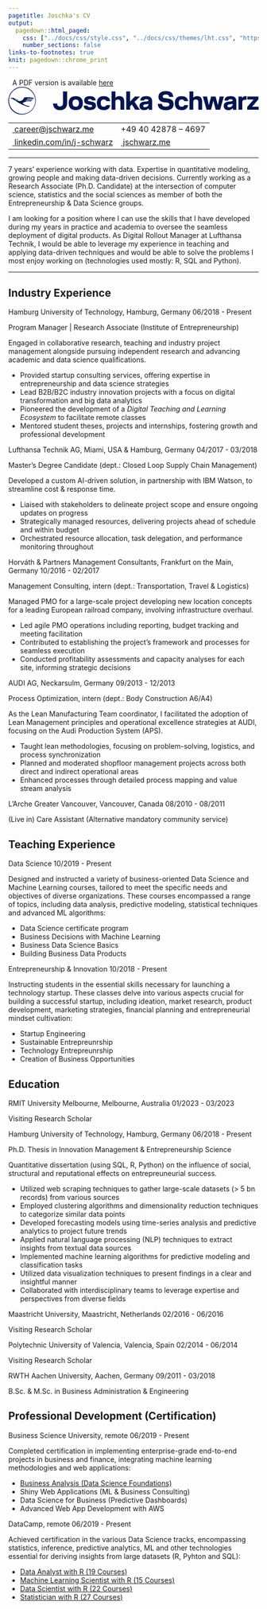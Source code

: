 ```yaml
---
pagetitle: Joschka's CV
output:
  pagedown::html_paged:
    css: ["../docs/css/style.css", "../docs/css/themes/lht.css", "https://use.fontawesome.com/releases/v6.1.1/css/all.css"]
    number_sections: false
links-to-footnotes: true
knit: pagedown::chrome_print
---
```


<!-- disable phone number linking in Mobile Safari? -->
<meta name="format-detection" content="telephone=no">

<!-- Load CSS & Fonts -->
<!-- see lhi.css -->

<!-- CONTENT -->
<div class="pdf-link"><i class="fas fa-file-pdf fa-fw"></i>&nbsp; A PDF version is available <a href="https://github.com/jwarz/cv/raw/main/pdf/lht_2.pdf" download="classic.pdf">here</a></div>
<div class="cv-page-wrapper">
<div class="cv-head-wrapper">
<div class="cv-head-left">
<div class="svg-container-outer">
<svg xmlns="http://www.w3.org/2000/svg" viewBox="0 0 584.2 64.5">
<style type="text/css">
.st0{fill:#05164D;}
</style>
<path class="st0" d="M32.7,0C15-0.4,0.4,14.2,0,31.9c-0.4,17.7,13.8,32.6,31.5,32.6c17.7,0.4,32.3-14.2,32.6-31.9C64.5,15,50.3,0,32.7,0z M31.9,63C15,62.6,1.5,48.8,1.5,31.9C1.9,15,15.8,1.2,32.7,1.5S63,15.8,63,32.7C62.6,49.5,48.8,63.4,31.9,63z"/>
<path class="st0" d="M59.5,25.7c-5.8-1.2-10.8-1.5-14.2-1.5c-3.1,0-5.4,0-8.1,0.4c-2.7,5.8-6.5,8.8-11.5,8.8c-1.9,0-3.8-0.8-6.9-2.3c0,0-3.1-1.5-3.5-1.9c0.4-0.4,0.8-0.4,0.8-0.4l6.5,3.1l0.8-0.8l-13.1-5.8l-1.2,1.2L5.4,25v1.5c5.8,2.7,8.4,3.8,16.1,9.2c6.5,4.2,11.9,6.9,19.6,9.2c1.9,0.8,5,1.5,6.5,1.5l2.3-1.9c-1.9,0-4.2,0-6.9-0.8c-5.4-1.5-8.8-4.6-10-5.8c3.5-2.3,6.5-3.1,8.4-3.5c1.5-0.4,2.7-0.4,3.8-0.4c2.7,0,5,0,6.5,0.4l1.2-1.2C50.7,33,48.4,33,45.7,33c-1.9,0-3.8,0-5.8,0.4c0.4-0.4,0.8-0.8,1.2-1.2c1.5,0,3.5,0,5.4,0c2.7,0,5.4,0.4,7.7,0.8l1.2-1.2c-2.3-0.4-5.4-0.8-8.4-0.8c-2.3,0-4.2,0-5,0c0.4-0.4,0.8-1.2,0.8-1.2c1.2,0,3.8,0,5.4,0c3.1,0,5.4,0.4,7.7,0.8l1.2-1.2c-2.3-0.4-5-0.8-8.4-1.2c-2.3,0-4.6,0-5,0c0.4-0.4,0.8-0.8,0.8-1.2c0.8,0,3.8,0,5,0c3.5,0.4,8.1,0.8,8.8,1.2L59.5,25.7"/>
<g>
<path class="st0" d="M104.2,38.7h9.7c0.2,4.8,2.2,7,6.9,7c4.8,0,6.8-3.4,6.8-7.5V10.7h9.6v27.2c0,9.6-5.1,16.4-16.4,16.4C109.8,54.3,104.6,47.4,104.2,38.7z"/>
<path class="st0" d="M157.3,21.7c11.7,0,16.5,6.7,16.5,16.3c0,9.6-4.8,16.3-16.5,16.3s-16.5-6.7-16.5-16.3C140.8,28.4,145.6,21.7,157.3,21.7z M157.3,46.4c5.3,0,7.5-3.1,7.5-8.4c0-5.3-2.2-8.4-7.5-8.4c-5.3,0-7.5,3.1-7.5,8.4C149.8,43.3,152,46.4,157.3,46.4z"/>
<path class="st0" d="M194.9,31.7c-0.2-2-1.2-3.2-4.5-3.2c-3.5,0-4.5,1.1-4.5,2.6c0,1.3,0.7,2.3,3.7,2.6l3.2,0.4c7.9,1,11.7,3.6,11.7,9.7c0,6.5-4.3,10.4-14.2,10.4c-10.8,0-14.3-4.2-14.5-10.4h8.8c0.1,2.5,1.6,3.5,5.7,3.5c4,0,5.3-1,5.3-2.7c0-1.6-1.1-2.4-4.6-2.9l-3.3-0.4c-7-0.9-10.7-3.4-10.7-9.5c0-6,3.8-10.2,13.5-10.2c8.4,0,12.9,3.4,13.3,10H194.9z"/>
<path class="st0" d="M237.6,33.4h-8.9c-0.6-2.6-2.4-3.8-6.2-3.8c-4.7,0-6.8,3.1-6.8,8.4c0,5.3,2.1,8.4,6.8,8.4c3.8,0,5.6-1.3,6.2-3.8h8.9c-0.9,7.5-5.4,11.7-15.1,11.7c-11.6,0-15.9-7.2-15.9-16.3c0-9.1,4.3-16.3,15.9-16.3C232.3,21.7,236.7,25.9,237.6,33.4z"/>
<path class="st0" d="M240.9,10.7h9v14.9c1.7-2.4,4.5-3.9,8.3-3.9c8.2,0,12.3,3.4,12.3,12.9v18.7h-8.9V35.5c0-4.1-1.8-5.9-5.9-5.9c-4.1,0-5.9,1.8-5.9,5.9v17.9h-8.9V10.7z"/>
<path class="st0" d="M294.5,35.1l12.6,18.2h-11l-7.8-12.1l-4.2,4.1v7.9h-8.9V10.7h8.9v23.5l11.3-11.5h11.8L294.5,35.1z"/>
<path class="st0" d="M327.5,49.5c-2.6,3.2-5.8,4.8-10.7,4.8c-7.3,0-10.7-4.3-10.7-9.8c0-6,3.5-9.3,11.4-10.1l6-0.6c2.5-0.2,3.5-0.8,3.5-2.5c0-1.5-1.5-2.7-5.2-2.7c-4,0-4.9,1.3-5.1,3.2h-8.8c0.4-6.5,4.8-10,13.8-10c9,0,13.9,3,13.9,11.5v20.2h-8.1V49.5z M324.4,40.2l-5.3,0.6c-3.2,0.4-4.3,1.7-4.3,3.4c0,2.2,1.5,3.3,4,3.3c4.4,0,8.1-2.7,8.1-6.2v-1.5C326.3,39.9,325.3,40,324.4,40.2z"/>
<path class="st0" d="M375.4,23.3c-0.5-3.2-2.3-5.2-7.6-5.2c-5.8,0-7.4,2-7.4,4.5c0,2.3,1.3,3.4,5.6,3.8l6,0.7c9,1.1,13.8,5,13.8,13.5c0,9.1-6.3,13.8-18.3,13.8c-13.5,0-18.1-5.8-18.8-14.8h9.8c0.4,3.7,2,6.4,9,6.4c6.2,0,8.4-1.6,8.4-4.8c0-2.6-1.4-4-7.1-4.6l-6-0.7c-7.9-1-12.4-4.5-12.4-12.6c0-7.7,5.4-13.4,17.3-13.4c11,0,16.5,4.4,17.3,13.5H375.4z"/>
<path class="st0" d="M419.5,33.4h-8.9c-0.6-2.6-2.4-3.8-6.2-3.8c-4.7,0-6.8,3.1-6.8,8.4c0,5.3,2.1,8.4,6.8,8.4c3.8,0,5.6-1.3,6.2-3.8h8.9c-0.9,7.5-5.4,11.7-15.1,11.7c-11.6,0-15.9-7.2-15.9-16.3c0-9.1,4.3-16.3,15.9-16.3C414.1,21.7,418.6,25.9,419.5,33.4z"/>
<path class="st0" d="M422.7,10.7h9v14.9c1.7-2.4,4.5-3.9,8.3-3.9c8.2,0,12.3,3.4,12.3,12.9v18.7h-8.9V35.5c0-4.1-1.8-5.9-5.9-5.9s-5.9,1.8-5.9,5.9v17.9h-8.9V10.7z"/>
<path class="st0" d="M473.1,53.4h-10.4L454,22.6h9.8l4.1,20.3l5.4-20.3h10.4l5.4,20.3l4.1-20.3h9.8l-8.7,30.7h-10.4l-5.4-21.1L473.1,53.4z"/>
<path class="st0" d="M524.1,49.5c-2.6,3.2-5.8,4.8-10.7,4.8c-7.3,0-10.7-4.3-10.7-9.8c0-6,3.5-9.3,11.4-10.1l6-0.6c2.5-0.2,3.5-0.8,3.5-2.5c0-1.5-1.5-2.7-5.2-2.7c-4,0-4.9,1.3-5.1,3.2h-8.8c0.4-6.5,4.8-10,13.8-10c9,0,13.9,3,13.9,11.5v20.2h-8.1V49.5z M521,40.2l-5.3,0.6c-3.2,0.4-4.3,1.7-4.3,3.4c0,2.2,1.5,3.3,4,3.3c4.4,0,8.1-2.7,8.1-6.2v-1.5C522.9,39.9,521.9,40,521,40.2z"/>
<path class="st0" d="M552,30.1c-3.6,0-6,2-6,5.9v17.3h-8.9V22.6h8.4v3.8c1.2-2.4,3.8-4.8,8.8-4.8c0.4,0,1.3,0.1,1.7,0.1v8.5C554.7,30.2,553.5,30.1,552,30.1z"/>
<path class="st0" d="M557.7,22.6h26V29L569,46.3h15.3v7.1h-26.8V47l15-17.3h-14.7V22.6z"/>
</g>
</svg>
</div>
<table class="cv-contact-table">
<tr>
<td><i class="fa fa-envelope fa-fw"></i><a class="no-hyper" href="mailto:career@jschwarz.me">&nbsp;career@jschwarz.me</a></td>
<td><i class="fa fa-phone fa-fw"></i> +49 40 42878 – 4697</td>
</tr>
<tr>
<td><i class="fa-brands fa-linkedin fa-fw"></i><a class="no-hyper" target="_blank" href="https://linkedin.com/in/j-schwarz">&nbsp;linkedin.com/in/j-schwarz</a></td>
<td><i class="fa-solid fa-globe fa-fw"></i><a class="no-hyper" target="_blank" href="https://jschwarz.me">&nbsp;jschwarz.me</a></td>
</tr>
</table>
</div>
<div class="cv-head-right2"></div>
</div>
<hr>
<p>
7 years' experience working with data. Expertise in quantitative modeling, growing people and making data-driven decisions. Currently working as a <span class="cv-entry-employer">Research Associate (Ph.D. Candidate)</span> at the intersection of computer science, statistics and the social sciences as member of both the <span class="cv-entry-employer">Entrepreneurship & Data Science</span> groups.</p>
<p>I am looking for a position where I can use the skills that I have developed during my years in practice and academia to oversee the seamless deployment of digital products. As <span class="cv-entry-employer">Digital Rollout Manager</span> at Lufthansa Technik, I would be able to leverage my experience in teaching and applying data-driven techniques and would be able to solve the problems I most enjoy working on (technologies used mostly: <span class="cv-entry-employer">R, SQL and Python</span>).</p>
<hr>
<!-- Chapter: PROFESSIONAL EXPERIENCE -->
<h2 class="h-first">
<span class="fa-stack fa-2x small">
<i class="fa fa-suitcase fa-stack-1x" style="--fa-stack-z-index: 2;"></i>
<i class="fa-solid fa-square fa-stack-2x" style="--fa-stack-z-index: 1;"></i>
</span>
<span>Industry Experience</span>
</h2>
<!-- Exp 1: TUHH -->
<div class="cv-entry-main">
<p class="cv-entry-top-line">
<span class="cv-entry-employer">Hamburg University of Technology, </span>
<span class="cv-entry-location">Hamburg, Germany</span>
<span class="cv-entry-date">06/2018 - Present</span>
</p>
<p class="cv-entry-job-title">
Program Manager | Research Associate (Institute of Entrepreneurship)
</p>
<p class="cv-entry-desc">Engaged in collaborative research, teaching and industry project management alongside pursuing independent research and advancing academic and data science qualifications.</p>
<ul>
<li>Provided startup consulting services, offering expertise in entrepreneurship and data science strategies</li>
<li>Lead B2B/B2C industry innovation projects with a focus on digital transformation and big data analytics</li>
<li>Pioneered the development of a <i>Digital Teaching and Learning Ecosystem</i> to facilitate remote classes</li>
<li>Mentored student theses, projects and internships, fostering growth and professional development</li>
</ul>
</div>
<!-- Exp 2: Lufthansa -->
<div class="cv-entry-main">
<p class="cv-entry-top-line">
<span class="cv-entry-employer">Lufthansa Technik AG, </span>
<span class="cv-entry-location">Miami, USA & Hamburg, Germany</span>
<span class="cv-entry-date">04/2017 - 03/2018</span>
</p>
<p class="cv-entry-job-title">
Master’s Degree Candidate (dept.: Closed Loop Supply Chain Management)
</p>
<p class="cv-entry-desc">Developed a custom AI-driven solution, in partnership with IBM Watson, to streamline cost & response time.</p>
<ul>
<li>Liaised with stakeholders to delineate project scope and ensure ongoing updates on progress</li>
<li>Strategically managed resources, delivering projects ahead of schedule and within budget</li>
<li>Orchestrated resource allocation, task delegation, and performance monitoring throughout</li>
</ul>
</div>
<!-- Exp 3: Horvath -->
<div class="cv-entry-main">
<p class="cv-entry-top-line">
<span class="cv-entry-employer">Horváth & Partners Management Consultants, </span>
<span class="cv-entry-location">Frankfurt on the Main, Germany</span>
<span class="cv-entry-date">10/2016 - 02/2017</span>
</p>
<p class="cv-entry-job-title">
Management Consulting, intern (dept.: Transportation, Travel & Logistics)
</p>
<p class="cv-entry-desc">Managed PMO for a large-scale project developing new location concepts for a leading European railroad company, involving infrastructure overhaul.</p>
<ul>
<li>Led agile PMO operations including reporting, budget tracking and meeting facilitation</li>
<li>Contributed to establishing the project's framework and processes for seamless execution</li>
<li>Conducted profitability assessments and capacity analyses for each site, informing strategic decisions</li>
</ul>
</div>
<!-- Exp 4: AUDI -->
<div class="cv-entry-main">
<p class="cv-entry-top-line">
<span class="cv-entry-employer">AUDI AG, </span>
<span class="cv-entry-location">Neckarsulm, Germany</span>
<span class="cv-entry-date">09/2013 - 12/2013</span>
</p>
<p class="cv-entry-job-title">
Process Optimization, intern (dept.: Body Construction A6/A4)
</p>
<p class="cv-entry-desc">As the Lean Manufacturing Team coordinator, I facilitated the adoption of Lean Management principles and operational excellence strategies at AUDI, focusing on the Audi Production System (APS).</p>
<p>
<ul>
<li>Taught lean methodologies, focusing on problem-solving, logistics, and process synchronization</li>
<li>Planned and moderated shopfloor management projects across both direct and indirect operational areas</li>
<li>Enhanced processes through detailed process mapping and value stream analysis</li>
</ul>
</p>
</div>
<!-- <br class="pageBreak"> -->
<!-- Exp 6: L'Arche -->
<div class="cv-entry-main">
<p class="cv-entry-top-line">
<span class="cv-entry-employer">L'Arche Greater Vancouver, </span>
<span class="cv-entry-location">Vancouver, Canada</span>
<span class="cv-entry-date">08/2010 - 08/2011</span>
</p>
<p class="cv-entry-job-title">
(Live in) Care Assistant (Alternative mandatory community service)
</p>
</div>
<!-- Chapter: TEACHING -->
<h2>
<span class="fa-stack fa-2x small">
<i class="fa fa-chalkboard-teacher fa-stack-1x" style="--fa-stack-z-index: 2;"></i>
<i class="fa-solid fa-square fa-stack-2x" style="--fa-stack-z-index: 1;"></i>
</span>
<span>Teaching Experience</span>
</h2>
<!-- Exp 1 -->
<div class="cv-entry-main">
<p class="cv-entry-top-line">
<span class="cv-entry-employer">Data Science</span>
<!-- <span>Hamburg, Germany</span> -->
<span class="cv-entry-date">10/2019 - Present</span>
</p>
<p class="cv-entry-desc">Designed and instructed a variety of business-oriented Data Science and Machine Learning courses, tailored to meet the specific needs and objectives of diverse organizations. These courses encompassed a range of topics, including data analysis, predictive modeling, statistical techniques and advanced ML algorithms:</p>
<ul class="two-col no-bottom">
<li>Data Science certificate program</li>
<li>Business Decisions with Machine Learning</li>
<li>Business Data Science Basics</li>
<li>Building Business Data Products</li>
</ul>
</div>
<!-- Exp 1 -->
<div class="cv-entry-main">
<p class="cv-entry-top-line">
<span class="cv-entry-employer">Entrepreneurship & Innovation</span>
<!-- <span>Hamburg, Germany</span> -->
<span class="cv-entry-date">10/2018 - Present</span>
</p>
<p class="cv-entry-desc">Instructing students in the essential skills necessary for launching a technology startup. These classes delve into various aspects crucial for building a successful startup, including ideation, market research, product development, marketing strategies, financial planning and entrepreneurial mindset cultivation:</p>
<ul class="two-col no-bottom">
<li>Startup Engineering</li>
<li>Sustainable Entrepreunrship</li>
<li>Technology Entrepreunrship</li>
<li>Creation of Business Opportunities</li>
</ul>
</div>
<!-- Chapter: EDUCATION -->
<h2>
<span class="fa-stack fa-2x small">
<i class="fa fa-graduation-cap fa-stack-1x" style="--fa-stack-z-index: 2;"></i>
<i class="fa-solid fa-square fa-stack-2x" style="--fa-stack-z-index: 1;"></i>
</span>
<span>Education</span>
</h2>
<!-- Exp 0 -->
<div class="cv-entry-main">
<p class="cv-entry-top-line">
<span class="cv-entry-employer">RMIT University Melbourne, </span>
<span class="cv-entry-location">Melbourne, Australia</span>
<span class="cv-entry-date">01/2023 - 03/2023</span>
</p>
<p class="cv-entry-job-title">
Visiting Research Scholar
</p>
</div>
<!-- Exp 1 -->
<div class="cv-entry-main">
<p class="cv-entry-top-line">
<span class="cv-entry-employer">Hamburg University of Technology, </span>
<span class="cv-entry-location">Hamburg, Germany</span>
<span class="cv-entry-date">06/2018 - Present</span>
</p>
<p class="cv-entry-job-title">
Ph.D. Thesis in Innovation Management & Entrepreneurship Science
</p>
<p class="cv-entry-desc">Quantitative dissertation (using SQL, R, Python) on the influence of social, structural and reputational effects on entrepreuneurial success.</p>
<ul>
<li>Utilized web scraping techniques to gather large-scale datasets (> 5 bn records) from various sources</li>
<li>Employed clustering algorithms and dimensionality reduction techniques to categorize similar data points</li>
<li>Developed forecasting models using time-series analysis and predictive analytics to project future trends</li>
<li>Applied natural language processing (NLP) techniques to extract insights from textual data sources</li>
<li>Implemented machine learning algorithms for predictive modeling and classification tasks</li>
<li>Utilized data visualization techniques to present findings in a clear and insightful manner</li>
<li>Collaborated with interdisciplinary teams to leverage expertise and perspectives from diverse fields</li>
</ul>
</div>
<!-- Exp 2 -->
<div class="cv-entry-main">
<p class="cv-entry-top-line">
<span class="cv-entry-employer">Maastricht University, </span>
<span class="cv-entry-location">Maastricht, Netherlands</span>
<span class="cv-entry-date">02/2016 - 06/2016</span>
</p>
<p class="cv-entry-job-title">
Visiting Research Scholar
</p>
</div>
<!-- Exp 3 -->
<div class="cv-entry-main">
<p class="cv-entry-top-line">
<span class="cv-entry-employer">Polytechnic University of Valencia, </span>
<span class="cv-entry-location">Valencia, Spain</span>
<span class="cv-entry-date">02/2014 - 06/2014</span>
</p>
<p class="cv-entry-job-title">
Visiting Research Scholar
</p>
</div>
<!-- Exp 4 -->
<div class="cv-entry-main">
<p class="cv-entry-top-line">
<span class="cv-entry-employer">RWTH Aachen University, </span>
<span class="cv-entry-location">Aachen, Germany</span>
<span class="cv-entry-date">09/2011 - 03/2018</span>
</p>
<p class="cv-entry-job-title">
B.Sc. & M.Sc. in Business Administration & Engineering
</p>
</div>
<!-- Chapter: PROF DEV -->
<h2>
<span class="fa-stack fa-2x small">
<i class="fa fa-book fa-stack-1x" style="--fa-stack-z-index: 2;"></i>
<i class="fa-solid fa-square fa-stack-2x" style="--fa-stack-z-index: 1;"></i>
</span>
<span>Professional Development (Certification)</span>
</h2>
<!-- Exp 1: BUSINESS SCIENCE UNIVERSITY -->
<div class="cv-entry-main">
<p class="cv-entry-top-line">
<span class="cv-entry-employer">Business Science University, </span>
<span>remote</span>
<span class="cv-entry-date">06/2019 - Present</span>
</p>
<p class="cv-entry-desc">Completed certification in implementing enterprise-grade end-to-end projects in business and finance, integrating machine learning methodologies and web applications:</p>
<ul class="two-col">
<li><a class="no-hyper" target="_blank" href="https://www.dropbox.com/s/nlskcws7fsvcsaq/certificate-of-completion-for-ds4b-101-r-business-analysis-with-r.pdf">Business Analysis (Data Science Foundations)</a></li>
<li>Shiny Web Applications (ML & Business Consulting)</li>
<li>Data Science for Business (Predictive Dashboards)</li>
<li>Advanced Web App Development with AWS</li>
</ul>
</div>
<!-- Exp 2: DATACAMP -->
<div class="cv-entry-main">
<p class="cv-entry-top-line">
<span class="cv-entry-employer">DataCamp, </span>
<span>remote</span>
<span class="cv-entry-date">06/2019 - Present</span>
</p>
<p class="cv-entry-desc">Achieved certification in the various Data Science tracks, encompassing statistics, inference, predictive analytics, ML and other technologies essential for deriving insights from large datasets (R, Pyhton and SQL):</p>
<ul class="two-col">
<li><a class="no-hyper" target="_blank" href="https://www.datacamp.com/statement-of-accomplishment/track/34d209775a4c2da4dc9785417d18a38ecae0dee0">Data Analyst with R (19 Courses)</a></li>
<li><a class="no-hyper" target="_blank" href="https://www.datacamp.com/statement-of-accomplishment/track/d76aee0c9ae23f645d110c7cc84f29ab56e98ffc">Machine Learning Scientist with R (15 Courses)</a></li>
<li><a class="no-hyper" target="_blank" href="https://www.datacamp.com/statement-of-accomplishment/track/0abda65dd30dc07e9042a833613f24e2d922c47c">Data Scientist with R (22 Courses)</a></li>
<li><a class="no-hyper" target="_blank" href="">Statistician with R (27 Courses)</li>
</ul>
</div>
</div>